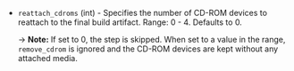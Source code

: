 <!-- Code generated from the comments of the ReattachCDRomConfig struct in builder/vsphere/common/step_reattach_cdrom.go; DO NOT EDIT MANUALLY -->

- `reattach_cdroms` (int) - Specifies the number of CD-ROM devices to reattach to the final build artifact.
  Range: 0 - 4. Defaults to 0.
  
  -> **Note:** If set to 0, the step is skipped. When set to a value in the range,
  `remove_cdrom` is ignored and the CD-ROM devices are kept without any attached media.

<!-- End of code generated from the comments of the ReattachCDRomConfig struct in builder/vsphere/common/step_reattach_cdrom.go; -->
